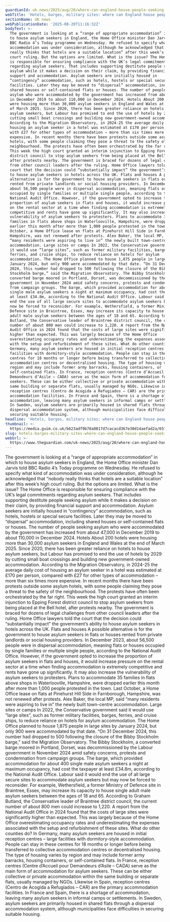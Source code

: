 ```yaml
---
guardianId: uk-news/2025/aug/20/where-can-england-house-people-seeking-asylum-explainer
webTitle: 'Hotels, barges, military sites: where can England house people seeking asylum?'
sectionName: UK news
webPublicationDate: '2025-08-20T11:16:32Z'
bodyText: >-
  The government is looking at a “range of appropriate accommodation” in which
  to house asylum seekers in England, the Home Office minister Dan Jarvis told
  BBC Radio 4’s Today programme on Wednesday. He refused to specify what kind of
  accommodation was under consideration, although he acknowledged that “nobody
  really thinks that hotels are a suitable location” after this week’s high
  court ruling. But the options are limited. What is the issue? The Home Office
  is responsible for ensuring compliance with the UK’s legal commitments
  regarding asylum seekers. That includes supporting destitute people seeking
  asylum while it makes a decision on their claim, by providing financial
  support and accommodation. Asylum seekers are initially housed in
  “contingency” accommodation, such as hotels, hostels or special secure
  facilities. Later they may be moved to “dispersal” accommodation, including
  shared houses or self-contained flats or houses. The number of people seeking
  asylum who were accommodated by the government has increased from about 47,000
  in December 2019 to about 110,000 in December 2024. Hotels About 200 hotels
  were housing more than 30,000 asylum seekers in England and Wales at the end
  of March 2025. Since 2020, there has been greater reliance on hotels to house
  asylum seekers, but Labour has promised to end the use of hotels by 2029 by
  cutting small boat crossings and building new government-owned accommodation.
  According to the Migration Observatory, in 2024-25 the average daily cost of
  housing an asylum seeker in a hotel was estimated at £170 per person, compared
  with £27 for other types of accommodation – more than six times more
  expensive. In recent months there have been protests outside some asylum
  hotels, with some people claiming they pose a threat to the safety of the
  neighbourhood. The protests have often been orchestrated by the far right.
  This week the high court granted an interim injunction to Epping Forest
  district council to stop asylum seekers from being placed at the Bell hotel,
  after protests nearby. The government is braced for dozens of legal challenges
  from other council leaders after the ruling. Home Office lawyers told the
  court that the decision could “substantially impact” the government’s ability
  to house asylum seekers in hotels across the UK. Flats and houses A possible
  alternative is for the government to house asylum seekers in flats or houses
  rented from private landlords or social housing providers. In December 2023,
  about 56,500 people were in dispersal accommodation, meaning flats or houses
  occupied by single families or multiple single people, according to the
  National Audit Office. However, if the government opted to increase the
  proportion of asylum seekers in flats and houses, it would increase pressure
  on the rental sector at a time when finding accommodation is extremely
  competitive and rents have gone up significantly. It may also increase the
  vulnerability of asylum seekers to protesters. Plans to accommodate 35
  families in flats above shops in Waterlooville, Hampshire, were dropped
  earlier this month after more than 1,000 people protested in the town. Last
  October, a Home Office lease on flats at Pinehurst Hill Side in Farnborough,
  Hampshire, was not renewed after protests. Alex Baker, the local MP, said
  “many residents were aspiring to live in” the newly built town-centre
  accommodation. Large sites or camps In 2022, the Conservative government said
  it would use “large sites”, such as former military facilities, barges,
  ferries, and cruise ships, to reduce reliance on hotels for asylum
  accommodation. The Home Office planned to house 1,875 people in large sites by
  January 2024, but only 900 were accommodated by that date. “On 31 December
  2024, this number had dropped to 500 following the closure of the Bibby
  Stockholm barge,” said the Migration Observatory. The Bibby Stockholm, a
  converted barge moored in Portland, Dorset, was decommissioned by the Labour
  government in November 2024 amid safety concerns, protests and condemnation
  from campaign groups. The barge, which provided accommodation for about 400
  single male asylum seekers a night at maximum occupancy, had cost the taxpayer
  at least £34.8m, according to the National Audit Office. Labour said it would
  end the use of all large secure sites to accommodate asylum seekers but may
  now be forced to reconsider. For example, Wethersfield, a former Ministry of
  Defence site in Braintree, Essex, may increase its capacity to house single
  adult male asylum seekers between the ages of 18 and 65. According to Graham
  Butland, the Conservative leader of Braintree district council, the current
  number of about 800 men could increase to 1,220. A report from the National
  Audit Office in 2024 found that the costs of large sites were significantly
  higher than expected. This was largely because of the Home Office
  overestimating occupancy rates and underestimating the expenses associated
  with the setup and refurbishment of these sites. What do other counties do? In
  Germany, many asylum seekers are housed in initial reception centres – large
  facilities with dormitory-style accommodation. People can stay in these
  centres for 18 months or longer before being transferred to collective
  accommodation centres or decentralised housing. The type of housing varies by
  region and may include former army barracks, housing containers, or
  self-contained flats. In France, reception centres (Centre d’Accueil pour
  Demandeurs d’Asile – CADA) serve as the main form of accommodation for asylum
  seekers. These can be either collective or private accommodation within the
  same building or separate flats, usually managed by NGOs. Likewise in Spain,
  reception centres (Centro de Acogida a Refugiados – CAR) are the primary
  accommodation facilities. In France and Spain, there is a shortage of
  accommodation, leaving many asylum seekers in informal camps or settlements.
  In Sweden, asylum seekers are primarily housed in shared flats through a
  dispersal accommodation system, although municipalities face difficulties in
  securing suitable housing.
headline: 'Hotels, barges, military sites: where can England house people seeking asylum?'
thumbnail: >-
  https://media.guim.co.uk/b623adf9b78a0817d7cacacd367e30d14aefad2a/657_0_6720_5376/500.jpg
slug: hotels-barges-military-sites-where-can-england-house-people-seeking-asylum
webUrl: >-
  https://www.theguardian.com/uk-news/2025/aug/20/where-can-england-house-people-seeking-asylum-explainer
---
```

The government is looking at a “range of appropriate accommodation” in which to house asylum seekers in England, the Home Office minister Dan Jarvis told BBC Radio 4’s Today programme on Wednesday. He refused to specify what kind of accommodation was under consideration, although he acknowledged that “nobody really thinks that hotels are a suitable location” after this week’s high court ruling. But the options are limited. What is the issue? The Home Office is responsible for ensuring compliance with the UK’s legal commitments regarding asylum seekers. That includes supporting destitute people seeking asylum while it makes a decision on their claim, by providing financial support and accommodation. Asylum seekers are initially housed in “contingency” accommodation, such as hotels, hostels or special secure facilities. Later they may be moved to “dispersal” accommodation, including shared houses or self-contained flats or houses. The number of people seeking asylum who were accommodated by the government has increased from about 47,000 in December 2019 to about 110,000 in December 2024. Hotels About 200 hotels were housing more than 30,000 asylum seekers in England and Wales at the end of March 2025. Since 2020, there has been greater reliance on hotels to house asylum seekers, but Labour has promised to end the use of hotels by 2029 by cutting small boat crossings and building new government-owned accommodation. According to the Migration Observatory, in 2024-25 the average daily cost of housing an asylum seeker in a hotel was estimated at £170 per person, compared with £27 for other types of accommodation – more than six times more expensive. In recent months there have been protests outside some asylum hotels, with some people claiming they pose a threat to the safety of the neighbourhood. The protests have often been orchestrated by the far right. This week the high court granted an interim injunction to Epping Forest district council to stop asylum seekers from being placed at the Bell hotel, after protests nearby. The government is braced for dozens of legal challenges from other council leaders after the ruling. Home Office lawyers told the court that the decision could “substantially impact” the government’s ability to house asylum seekers in hotels across the UK. Flats and houses A possible alternative is for the government to house asylum seekers in flats or houses rented from private landlords or social housing providers. In December 2023, about 56,500 people were in dispersal accommodation, meaning flats or houses occupied by single families or multiple single people, according to the National Audit Office. However, if the government opted to increase the proportion of asylum seekers in flats and houses, it would increase pressure on the rental sector at a time when finding accommodation is extremely competitive and rents have gone up significantly. It may also increase the vulnerability of asylum seekers to protesters. Plans to accommodate 35 families in flats above shops in Waterlooville, Hampshire, were dropped earlier this month after more than 1,000 people protested in the town. Last October, a Home Office lease on flats at Pinehurst Hill Side in Farnborough, Hampshire, was not renewed after protests. Alex Baker, the local MP, said “many residents were aspiring to live in” the newly built town-centre accommodation. Large sites or camps In 2022, the Conservative government said it would use “large sites”, such as former military facilities, barges, ferries, and cruise ships, to reduce reliance on hotels for asylum accommodation. The Home Office planned to house 1,875 people in large sites by January 2024, but only 900 were accommodated by that date. “On 31 December 2024, this number had dropped to 500 following the closure of the Bibby Stockholm barge,” said the Migration Observatory. The Bibby Stockholm, a converted barge moored in Portland, Dorset, was decommissioned by the Labour government in November 2024 amid safety concerns, protests and condemnation from campaign groups. The barge, which provided accommodation for about 400 single male asylum seekers a night at maximum occupancy, had cost the taxpayer at least £34.8m, according to the National Audit Office. Labour said it would end the use of all large secure sites to accommodate asylum seekers but may now be forced to reconsider. For example, Wethersfield, a former Ministry of Defence site in Braintree, Essex, may increase its capacity to house single adult male asylum seekers between the ages of 18 and 65. According to Graham Butland, the Conservative leader of Braintree district council, the current number of about 800 men could increase to 1,220. A report from the National Audit Office in 2024 found that the costs of large sites were significantly higher than expected. This was largely because of the Home Office overestimating occupancy rates and underestimating the expenses associated with the setup and refurbishment of these sites. What do other counties do? In Germany, many asylum seekers are housed in initial reception centres – large facilities with dormitory-style accommodation. People can stay in these centres for 18 months or longer before being transferred to collective accommodation centres or decentralised housing. The type of housing varies by region and may include former army barracks, housing containers, or self-contained flats. In France, reception centres (Centre d’Accueil pour Demandeurs d’Asile – CADA) serve as the main form of accommodation for asylum seekers. These can be either collective or private accommodation within the same building or separate flats, usually managed by NGOs. Likewise in Spain, reception centres (Centro de Acogida a Refugiados – CAR) are the primary accommodation facilities. In France and Spain, there is a shortage of accommodation, leaving many asylum seekers in informal camps or settlements. In Sweden, asylum seekers are primarily housed in shared flats through a dispersal accommodation system, although municipalities face difficulties in securing suitable housing.
